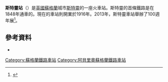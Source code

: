 '''斯特靈站'''（{{lang-en|Stirling railway station}}）是[[英國|英國]][[蘇格蘭|蘇格蘭]]城市[[斯特靈|斯特靈]]的一座火車站。斯特靈的首條鐵路是在1848年通車的。現在的車站則開業於1916年。2013年，斯特靈車站舉辦了100週年展<ref>{{cite web|url=http://www.stirlingobserver.co.uk/2013/01/16/help-celebrate-station-s-history-51226-32611296/|title=Help celebrate station's history|publisher=Stirling Observer|accessdate=2015-01-20|archive-date=2013-03-17|archive-url=https://web.archive.org/web/20130317084659/http://www.stirlingobserver.co.uk/2013/01/16/help-celebrate-station-s-history-51226-32611296/|dead-url=no}}</ref>。

==參考資料==
{{reflist}}
* {{cite book | author=McCutcheon, Bob | title=Stirling | publisher=Tempus Publishing | year=1999 | isbn=0-7524-1853-X}}

{{Commons category|Stirling railway station (Scotland)}}
{{coord|51|30|18|N|0|8|9|W|type:landmark_region:GB|display=title}}

[[Category:蘇格蘭鐵路車站|Category:蘇格蘭鐵路車站]]
[[Category:阿貝里奧蘇格蘭鐵路車站|Category:阿貝里奧蘇格蘭鐵路車站]]